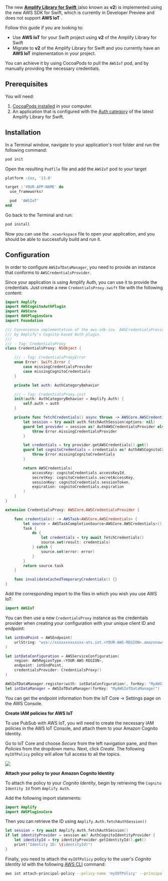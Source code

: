 The new [**Amplify Library for Swift** ](/gen1/[platform]/tools/libraries/) (also known as **v2**) is implemented using the new AWS SDK for Swift, which is currently in Developer Preview and does not support **AWS IoT** .

Follow this guide if you are looking to:
  - Use **AWS IoT** for your Swift project using **v2** of the Amplify Library for Swift
  - Migrate to **v2** of the Amplify Library for Swift and you currently have an **AWS IoT** implementation in your project. 

You can achieve it by using CocoaPods to pull the `AWSIoT` pod, and by manually providing the necessary credentials.

## Prerequisites

You will need:
1. [CocoaPods installed](/gen1/[platform]/sdk/configuration/setup-options/#cocoapods-setup) in your computer.
2. An application that is configured with the [Auth category](/gen1/[platform]/build-a-backend/auth/set-up-auth/) of the latest Amplify Library for Swift.

## Installation

In a Terminal window, navigate to your application's root folder and run the following command:

```bash 
pod init
```

Open the resulting `Podfile` file and add the `AWSIoT` pod to your target

```ruby
platform :ios, '13.0'

target :'YOUR-APP-NAME' do
  use_frameworks!

  pod  'AWSIoT'
end
```

Go back to the Terminal and run:

```bash
pod install
```

Now you can use the `.xcworkspace` file to open your application, and you should be able to successfully build and run it.

## Configuration

In order to configure `AWSIoTDataManager`, you need to provide an instance that conforms to `AWSCredentialsProvider`. 

Since your application is using Amplify Auth, you can use it to provide the credentials. Just create a new `CredentialsProxy.swift` file with the following content:

```swift
import Amplify
import AWSCognitoAuthPlugin
import AWSCore
import AWSPluginsCore
import Foundation

/// Convenience implementation of the aws-sdk-ios `AWSCredentialsProvider` protocol backed
/// by Amplify's Cognito-based Auth plugin.
///
/// - Tag: CredentialsProxy
class CredentialsProxy: NSObject {

    /// - Tag: CredentialsProxyError
    enum Error: Swift.Error {
        case missingCredentialsProvider
        case missingCognitoCredentials
    }

    private let auth: AuthCategoryBehavior

    /// - Tag: CredentialsProxy.init
    init(auth: AuthCategoryBehavior = Amplify.Auth) {
        self.auth = auth
    }

    private func fetchCredentials() async throws -> AWSCore.AWSCredentials {
        let session = try await auth.fetchAuthSession(options: nil)
        guard let provider = session as? AuthAWSCredentialsProvider else {
            throw Error.missingCredentialsProvider
        }

        let credentials = try provider.getAWSCredentials().get()
        guard let cognitoCredentials = credentials as? AuthAWSCognitoCredentials else {
            throw Error.missingCognitoCredentials
        }

        return AWSCredentials(
            accessKey: cognitoCredentials.accessKeyId,
            secretKey: cognitoCredentials.secretAccessKey,
            sessionKey: cognitoCredentials.sessionToken,
            expiration: cognitoCredentials.expiration
        )
    }
}

extension CredentialsProxy: AWSCore.AWSCredentialsProvider {

    func credentials() -> AWSTask<AWSCore.AWSCredentials> {
        let source = AWSTaskCompletionSource<AWSCore.AWSCredentials>()
        Task {
            do {
                let credentials = try await fetchCredentials()
                source.set(result: credentials)
            } catch {
                source.set(error: error)
            }
        }
        return source.task
    }

    func invalidateCachedTemporaryCredentials() {}
}
```

Add the corresponding import to the files in which you wish you use AWS IoT:

```swift
import AWSIoT
```

You can then use a new `CredentialsProxy` instance as the credentials provider when creating your configuration with your unique client ID and endpoint:

```swift
let iotEndPoint = AWSEndpoint(
    urlString: "wss://xxxxxxxxxxxxx-ats.iot.<YOUR-AWS-REGION>.amazonaws.com/mqtt"
)

let iotDataConfiguration = AWSServiceConfiguration(
    region: AWSRegionType.<YOUR-AWS-REGION>,
    endpoint: iotEndPoint,
    credentialsProvider: CredentialsProxy()
)

AWSIoTDataManager.register(with: iotDataConfiguration!, forKey: "MyAWSIoTDataManager")
let iotDataManager = AWSIoTDataManager(forKey: "MyAWSIoTDataManager")
```

<Callout>

You can get the endpoint information from the IoT Core -> Settings page on the AWS Console.  

</Callout>

**Create IAM policies for AWS IoT**

To use PubSub with AWS IoT, you will need to create the necessary IAM policies in the AWS IoT Console, and attach them to your Amazon Cognito Identity. 

Go to IoT Core and choose *Secure* from the left navigation pane, and then *Policies* from the dropdown menu. Next, click *Create*. The following `myIOTPolicy` policy will allow full access to all the topics.

![](/images/iot_attach_policy.png)

**Attach your policy to your Amazon Cognito Identity**

To attach the policy to your *Cognito Identity*, begin by retrieving the `Cognito Identity Id` from `Amplify Auth`. 

Add the following import statements: 

```swift
import Amplify
import AWSPluginsCore
```

Then you can retrieve the ID using `Amplify.Auth.fetchAuthSession()`

```swift
let session = try await Amplify.Auth.fetchAuthSession()
if let identityProvider = session as? AuthCognitoIdentityProvider {
    let identityId = try identityProvider.getIdentityId().get()
    print("Identity ID: \(identityId)")
}
```

Finally, you need to attach the `myIOTPolicy` policy to the user's *Cognito Identity Id* with the following [AWS CLI](https://aws.amazon.com/cli/) command:

```bash
aws iot attach-principal-policy --policy-name 'myIOTPolicy' --principal '<YOUR_COGNITO_IDENTITY_ID>'
```
